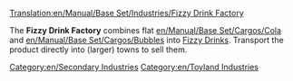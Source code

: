 [[Translation:en/Manual/Base Set/Industries/Fizzy Drink Factory]]

{{en/Industries|image=en/FizzyDrinkFactory.png.png
|name=Fizzy Drink Factory
|climates=[[en/Manual/Climates]]
|accepts=[[en/Manual/Base Set/Cargos/Cola]],[[en/Manual/Base Set/Cargos/Bubbles]]
|produces=[[en/Manual/Base Set/Cargos/Fizzy Drinks]]
|notes=Not present in other [[en/Manual/Climates]].
}}

The '''Fizzy Drink Factory''' combines flat [[en/Manual/Base Set/Cargos/Cola]] and [[en/Manual/Base Set/Cargos/Bubbles]] into [[en/Manual/Base Set/Cargos/Fizzy Drinks|Fizzy Drinks]]. Transport the product directly into (larger) towns to sell them.

{{en/Navbox Industries}}

[[Category:en/Secondary Industries]]
[[Category:en/Toyland Industries]]